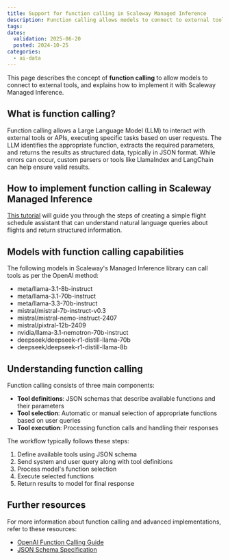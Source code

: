 ```yaml
---
title: Support for function calling in Scaleway Managed Inference
description: Function calling allows models to connect to external tools.
tags:
dates:
  validation: 2025-06-20
  posted: 2024-10-25
categories:
  - ai-data
---
```


This page describes the concept of **function calling** to allow models to connect to external tools, and explains how to implement it with Scaleway Managed Inference.

## What is function calling?

Function calling allows a Large Language Model (LLM) to interact with external tools or APIs, executing specific tasks based on user requests. The LLM identifies the appropriate function, extracts the required parameters, and returns the results as structured data, typically in JSON format. While errors can occur, custom parsers or tools like LlamaIndex and LangChain can help ensure valid results.

## How to implement function calling in Scaleway Managed Inference

[This tutorial](/tutorials/building-ai-application-function-calling/) will guide you through the steps of creating a simple flight schedule assistant that can understand natural language queries about flights and return structured information. 

## Models with function calling capabilities

The following models in Scaleway's Managed Inference library can call tools as per the OpenAI method:

* meta/llama-3.1-8b-instruct
* meta/llama-3.1-70b-instruct
* meta/llama-3.3-70b-instruct
* mistral/mistral-7b-instruct-v0.3
* mistral/mistral-nemo-instruct-2407
* mistral/pixtral-12b-2409
* nvidia/llama-3.1-nemotron-70b-instruct
* deepseek/deepseek-r1-distill-llama-70b
* deepseek/deepseek-r1-distill-llama-8b

## Understanding function calling

Function calling consists of three main components:
- **Tool definitions**: JSON schemas that describe available functions and their parameters
- **Tool selection**: Automatic or manual selection of appropriate functions based on user queries
- **Tool execution**: Processing function calls and handling their responses

The workflow typically follows these steps:
1. Define available tools using JSON schema
2. Send system and user query along with tool definitions
3. Process model's function selection
4. Execute selected functions
5. Return results to model for final response

## Further resources

For more information about function calling and advanced implementations, refer to these resources:

- [OpenAI Function Calling Guide](https://platform.openai.com/docs/guides/function-calling)
- [JSON Schema Specification](https://json-schema.org/specification)
